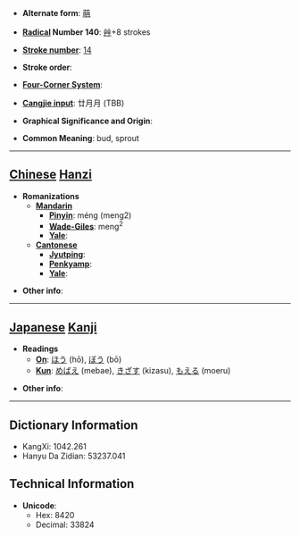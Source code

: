 * '''Alternate form''': [[萌]]

* '''[[Wiktionary:Chinese radical index| Radical]] Number 140''': [[Wiktionary:Chinese radical index 艸|艸]]+8 strokes

* '''[[Wiktionary:Chinese total strokes index|Stroke number]]''': [[Wiktionary:Chinese total strokes index 14|14]]

* '''Stroke order''': 

* '''[[Wiktionary:Chinese four corner index|Four-Corner System]]''': 

* '''[[Wiktionary:Chinese Cangjie index|Cangjie input]]''': 廿月月 (TBB)

* '''Graphical Significance and Origin''': 

* '''Common Meaning''': bud, sprout

----

== [[Chinese]] [[Hanzi]] ==

* '''Romanizations'''
** '''[[Mandarin]]'''
*** '''[[Pinyin]]''': méng (meng2)
*** '''[[Wade-Giles]]''': meng<sup>2</sup>
*** '''[[Yale]]''': 
** '''[[Cantonese]]'''
*** '''[[Jyutping]]''':
*** '''[[Penkyamp]]''': 
*** '''[[Yale]]''': 

* '''Other info''': 

----

== [[Japanese]] [[Kanji]] ==

* '''Readings'''
** '''[[On]]''': [[ほう]] (hō), [[ぼう]] (bō)
** '''[[Kun]]''': [[めばえ]] (mebae), [[きざす]] (kizasu), [[もえる]] (moeru)

* '''Other info''':  

----

== Dictionary Information ==

* KangXi: 1042.261
* Hanyu Da Zidian: 53237.041

== Technical Information ==

* '''Unicode''':
** Hex: 8420
** Decimal: 33824